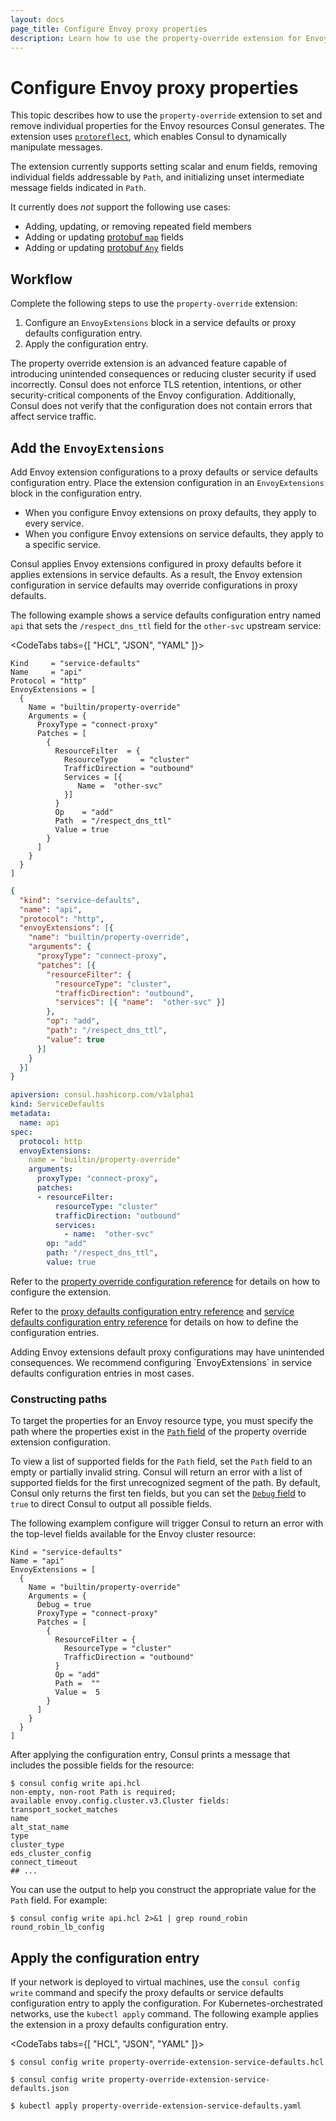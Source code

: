 ```yaml
---
layout: docs
page_title: Configure Envoy proxy properties
description: Learn how to use the property-override extension for Envoy proxies to set and remove individual properties for the Envoy resources Consul generates.
---
```


# Configure Envoy proxy properties

This topic describes how to use the `property-override` extension to set and remove individual properties for the Envoy resources Consul generates. The extension uses [`protoreflect`](https://pkg.go.dev/google.golang.org/protobuf/reflect/protoreflect), which enables Consul to dynamically manipulate messages.

The extension currently supports setting scalar and enum fields, removing individual fields addressable by `Path`, and initializing unset intermediate message fields indicated in `Path`.

It currently does _not_ support the following use cases:
- Adding, updating, or removing repeated field members
- Adding or updating [protobuf `map`](https://protobuf.dev/programming-guides/proto3/#maps) fields
- Adding or updating [protobuf `Any`](https://protobuf.dev/programming-guides/proto3/#any) fields

## Workflow

Complete the following steps to use the `property-override` extension:

1. Configure an `EnvoyExtensions` block in a service defaults or proxy defaults configuration entry. 
1. Apply the configuration entry.

<Warning title="Security warning">
  The property override extension is an advanced feature capable of introducing unintended consequences or reducing cluster security if used incorrectly. Consul does not enforce TLS retention, intentions, or other security-critical components of the Envoy configuration. Additionally, Consul does not verify that the configuration does not contain errors that affect service traffic.
</Warning>

## Add the `EnvoyExtensions`

Add Envoy extension configurations to a proxy defaults or service defaults configuration entry. Place the extension configuration in an `EnvoyExtensions` block in the configuration entry.

- When you configure Envoy extensions on proxy defaults, they apply to every service.
- When you configure Envoy extensions on service defaults, they apply to a specific service.

Consul applies Envoy extensions configured in proxy defaults before it applies extensions in service defaults. As a result, the Envoy extension configuration in service defaults may override configurations in proxy defaults.

The following example shows a service defaults configuration entry named `api` that sets the `/respect_dns_ttl` field for the `other-svc` upstream service:

<CodeTabs tabs={[ "HCL", "JSON", "YAML" ]}>
<CodeBlockConfig filename="property-override-extension-service-defaults.hcl">

```hcl
Kind     = "service-defaults"
Name     = "api"
Protocol = "http"
EnvoyExtensions = [ 
  {
    Name = "builtin/property-override"
    Arguments = {
      ProxyType = "connect-proxy"
      Patches = [
        {
          ResourceFilter  = {
            ResourceType     = "cluster"
            TrafficDirection = "outbound"
            Services = [{
               Name =  "other-svc"
            }]
          }
          Op    = "add"
          Path  = "/respect_dns_ttl"
          Value = true
        }
      ]
    }
  }
]
```
</CodeBlockConfig>
<CodeBlockConfig filename="property-override-extension-service-defaults.json">

```json
{
  "kind": "service-defaults",
  "name": "api",
  "protocol": "http",
  "envoyExtensions": [{
    "name": "builtin/property-override",
    "arguments": {
      "proxyType": "connect-proxy",
      "patches": [{
        "resourceFilter": {
          "resourceType": "cluster",
          "trafficDirection": "outbound",
          "services": [{ "name":  "other-svc" }]
        },
        "op": "add",
        "path": "/respect_dns_ttl",
        "value": true
      }]
    }
  }]
}
```
</CodeBlockConfig>
<CodeBlockConfig filename="property-override-extension-service-defaults.yaml">

```yaml
apiversion: consul.hashicorp.com/v1alpha1
kind: ServiceDefaults
metadata:
  name: api
spec:
  protocol: http
  envoyExtensions:
    name = "builtin/property-override"
    arguments: 
      proxyType: "connect-proxy",
      patches: 
      - resourceFilter: 
          resourceType: "cluster" 
          trafficDirection: "outbound"
          services: 
            - name:  "other-svc"
        op: "add"
        path: "/respect_dns_ttl",
        value: true
```

</CodeBlockConfig>
</CodeTabs>


Refer to the [property override configuration reference](/consul/docs/reference/proxy/envoy-extensions/configuration/property-override) for details on how to configure the extension. 

Refer to the [proxy defaults configuration entry reference](/consul/docs/reference/config-entry/proxy-defaults) and [service defaults configuration entry reference](/consul/docs/reference/config-entry/service-default) for details on how to define the configuration entries. 

<Warning>
  Adding Envoy extensions default proxy configurations may have unintended consequences. We recommend configuring `EnvoyExtensions` in service defaults configuration entries in most cases.
</Warning>

### Constructing paths

To target the properties for an Envoy resource type, you must specify the path where the properties exist in the [`Path` field](/consul/docs/reference/proxy/envoy-extensions/configuration/property-override#patches-path) of the property override extension configuration. 

To view a list of supported fields for the `Path` field, set the `Path` field to an empty or partially invalid string. Consul will return an error with a list of supported fields for the first unrecognized segment of the path. By default, Consul only returns the first ten fields, but you can set the [`Debug` field](/consul/docs/reference/proxy/envoy-extensions/configuration/property-override#debug) to `true`  to direct Consul to output all possible fields. 

The following examplem configure will trigger Consul to return an error with the top-level fields available for the Envoy cluster resource:

```hcl
Kind = "service-defaults"
Name = "api"
EnvoyExtensions = [
  {
    Name = "builtin/property-override"
    Arguments = {
      Debug = true
      ProxyType = "connect-proxy"
      Patches = [
        {
          ResourceFilter = {
            ResourceType = "cluster"
            TrafficDirection = "outbound"
          }
          Op = "add"
          Path =  ""
          Value =  5
        }
      ]
    }
  }
]
```

After applying the configuration entry, Consul prints a message that includes the possible fields for the resource:

```shell-session
$ consul config write api.hcl
non-empty, non-root Path is required;
available envoy.config.cluster.v3.Cluster fields:
transport_socket_matches
name
alt_stat_name
type
cluster_type
eds_cluster_config
connect_timeout
## ...
```

You can use the output to help you construct the appropriate value for the `Path` field. For example:

```shell-session
$ consul config write api.hcl 2>&1 | grep round_robin
round_robin_lb_config
```

## Apply the configuration entry

If your network is deployed to virtual machines, use the `consul config write` command and specify the proxy defaults or service defaults configuration entry to apply the configuration. For Kubernetes-orchestrated networks, use the `kubectl apply` command. The following example applies the extension in a proxy defaults configuration entry.

<CodeTabs tabs={[ "HCL", "JSON", "YAML" ]}>

```shell-session
$ consul config write property-override-extension-service-defaults.hcl
```

```shell-session
$ consul config write property-override-extension-service-defaults.json
```

```shell-session
$ kubectl apply property-override-extension-service-defaults.yaml
```

</CodeTabs>
